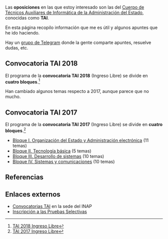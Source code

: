 {{headernoindex|1=Oposiciones}}

Las '''oposiciones''' en las que estoy interesado son las del [https://sede.inap.gob.es/tai Cuerpo de Técnicos Auxiliares de Informática de la Administración del Estado], conocidas como '''TAI'''.

En esta página recopilo información que me es útil y algunos apuntes que he ido haciendo.

Hay un [https://t.me/joinchat/GT3kCD5eL9kL2RJqlBCJ-w grupo de Telegram] donde la gente comparte apuntes, resuelve dudas, etc.

== Convocatoria TAI 2018 ==

El programa de la '''convocatoria TAI 2018''' (Ingreso Libre) se divide en '''cuatro bloques'''.<ref>[https://sede.inap.gob.es/tai-2018-ingreso-libre TAI 2018 Ingreso Libre]</ref>

Han cambiado algunos temas respecto a 2017, aunque parece que no mucho.

== Convocatoria TAI 2017 ==

El programa de la '''convocatoria TAI 2017''' (Ingreso Libre) se divide en '''cuatro bloques'''.<ref>[https://sede.inap.gob.es/tai-2017-ingreso-libre TAI 2017 Ingreso Libre]</ref>

* [[tai2017-bloque1|Bloque I. Organización del Estado y Administración electrónica]] (11 temas)
* [[tai2017-bloque2|Bloque II. Tecnología básica]] (5 temas)
* [[tai2017-bloque3|Bloque III. Desarrollo de sistemas]] (10 temas)
* [[tai2017-bloque4|Bloque IV. Sistemas y comunicaciones]] (10 temas)

<!--
Cosas a hacer:
* Revisar exámenes anteriores y ver qué temas salen y con qué frecuencia, de los 4 bloques. Generar un temario en base al programa y profundizar en base al análisis de los exámenes.
* Usar tanto recursos web como apuntes o libros de la carrera.

otros textos:

dependencia, violencia de genero, defensor del pueblo, ens (esquema nacional de seguridad), eni (esquema nacional de interoperabilidad), las normas tecnicas de interoperabilidad, 39/2015, 40/2015, reglamento europeo de proteccion de datos

-->

== Referencias ==
{{reflist}}
{{reflist-end}}

== Enlaces externos ==

* [https://sede.inap.gob.es/tai Convocatorias TAI] en la sede del INAP
* [https://ips.redsara.es/IPSC/action/secure/buscarConvocatorias.do Inscripción a las Pruebas Selectivas]

{{oposiciones}}
{{footer}}
